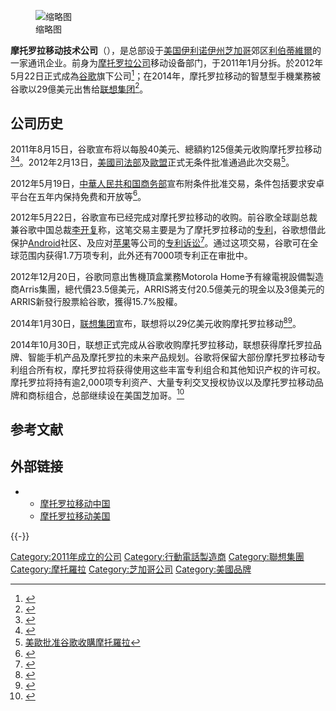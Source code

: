 {{noteTA
|G1=IT
|1=zh-tw:摩托羅拉行動;zh-hk:摩托羅拉流動;zh-cn:摩托罗拉移动;
}}
{{Infobox Company
| name             = 摩托罗拉移动技术公司
|name_en=Motorola Mobility LLC
| logo             = [[File:Motorola_new_logo.svg|200px]]
| caption          =
| type             = [[子公司|子公司]]
| traded_as        =
| industry         =
| fate             =
| predecessor      = [[摩托罗拉|摩托罗拉]]
| successor        =
| foundation       = {{start date and age|2011|01|04}}
| founder          =
| defunct          =
| location_city    = [[伊利诺伊州|伊利诺伊州]][[芝加哥|芝加哥]]
| location_country = {{USA}}
| locations        =
| area_served      = 全球
| president        = [[陳旭東|陳旭東]]<br />[[Aymar_de_Lencquesaing|Aymar de Lencquesaing]]
| key_people = Sergio Buniac (President)
| products         = 智能手机、平板电脑、智能手表
| services         =
| revenue          =
| operating_income =
| equity           =
| net_income       =
| assets           =
| owner            =
| num_employees    = 3,466 (Q3 2014)<ref name= 2014fintab>{{cite web | url= http://investor.google.com/financial/tables.html | title= 2014 Financial Tables | access-date= 2015-06-09 | archive-date= 2012-05-10 | archive-url= https://web.archive.org/web/20120510004043/http://investor.google.com/financial/tables.html | dead-url= no }}</ref>
| parent           = [[联想集团|联想集团]]
| divisions        =
| subsid           =
| homepage         = {{URL|motorola.com}}
| footnotes        =
| intl             =
| bodystyle        =
}}

[[File:Motorola_Mobility_Logo_Being_Installed.jpg|缩略图]]

'''摩托罗拉移动技术公司'''（{{lang|en|Motorola Mobility LLC}}），是总部设于[[美国|美国]][[伊利诺伊州|伊利诺伊州]][[芝加哥|芝加哥]]郊区[[利伯蒂維爾|利伯蒂維爾]]的一家通讯企业。前身为[[摩托罗拉公司|摩托罗拉公司]]移动设备部门，于2011年1月分拆。於2012年5月22日正式成為[[谷歌|谷歌]]旗下公司<ref>{{Cite web |url=http://mediacenter.motorola.com/content/detail.aspx?ReleaseID=15087&NewsAreaId=2 |title=谷歌完成收购摩托罗拉移动技术 |access-date=2012-05-27 |archive-date=2013-04-26 |archive-url=https://web.archive.org/web/20130426221224/http://mediacenter.motorola.com/Content/Detail.aspx?ReleaseID=15087&NewsAreaID=2 |dead-url=no }}</ref>；在2014年，摩托罗拉移动的智慧型手機業務被谷歌以29億美元出售给[[联想集团|联想集团]]<ref>{{Cite web |url=https://www.storm.mg/article/26925 |title=存档副本 |access-date=2021-11-09 |archive-date=2021-11-09 |archive-url=https://web.archive.org/web/20211109093030/https://www.storm.mg/article/26925 |dead-url=no }}</ref>。

== 公司历史 ==
2011年8月15日，谷歌宣布将以每股40美元、總額約125億美元收购摩托罗拉移动<ref>{{cite web |title=Supercharging Android: Google to acquire Motorola |url=http://googleblog.blogspot.com/2011/08/supercharging-android-google-to-acquire.html |publisher=Google Blog |date=2011-08-15 |accessdate=2011-08-16 |archive-date=2015-11-29 |archive-url=https://web.archive.org/web/20151129051146/https://googleblog.blogspot.com/2011/08/supercharging-android-google-to-acquire.html |dead-url=no }}</ref><ref>{{cite news |url=http://tech.ifeng.com/internet/detail_2011_08/15/8418889_0.shtml |title=Google宣布将以125亿美元收购摩托罗拉移动 |publisher=凤凰网 |date=2011-08-15 |accessdate=2011-08-16 |archive-date=2019-08-10 |archive-url=https://web.archive.org/web/20190810154305/http://tech.ifeng.com/internet/detail_2011_08/15/8418889_0.shtml |dead-url=no }}</ref>。2012年2月13日，[[美國司法部|美國司法部]]及[[歐盟|歐盟]]正式无条件批准通過此次交易<ref>[http://hk.news.yahoo.com/%E7%BE%8E%E6%AD%90%E6%89%B9%E5%87%86%E8%B0%B7%E6%AD%8C%E6%94%B6%E8%B3%BC%E6%91%A9%E6%89%98%E7%BE%85%E6%8B%89-041506020.html 美歐批准谷歌收購摩托羅拉]</ref>。

2012年5月19日，[[中華人民共和国商务部|中華人民共和国商务部]]宣布附条件批准交易，条件包括要求安卓平台在五年内保持免费和开放等<ref>{{cite web |url=http://www.mofcom.gov.cn/aarticle/b/c/201205/20120508134325.html |title=关于附加限制性条件批准谷歌收购摩托罗拉移动经营者集中反垄断审查决定的公告 |publisher=中华人民共和国商务部 |date=2012-05-19 |accessdate=2014-08-16 |archive-date=2020-10-03 |archive-url=https://web.archive.org/web/20201003204920/http://www.mofcom.gov.cn/aarticle/b/c/201205/20120508134325.html |dead-url=no }}</ref>。

2012年5月22日，谷歌宣布已经完成对摩托罗拉移动的收购。前谷歌全球副总裁兼谷歌中国总裁[[李开复|李开复]]称，这笔交易主要是为了摩托罗拉移动的[[专利|专利]]，谷歌想借此保护[[Android|Android]]社区、及应对[[苹果公司|苹果]]等公司的[[专利诉讼|专利诉讼]]<ref>{{cite web |title=李开复：谷歌收购摩托意在专利 |url=http://tech.sina.com.cn/i/2011-08-15/21225931540.shtml |publisher=新浪科技 |date=2011-08-15 |accessdate=2011-08-16 |archive-date=2019-08-11 |archive-url=https://web.archive.org/web/20190811140137/http://tech.sina.com.cn/i/2011-08-15/21225931540.shtml |dead-url=no }}</ref>。通过这项交易，谷歌可在全球范围内获得1.7万项专利，此外还有7000项专利正在审批中。

2012年12月20日，谷歌同意出售機頂盒業務Motorola Home予有線電視設備製造商Arris集團，總代價23.5億美元，ARRIS將支付20.5億美元的現金以及3億美元的ARRIS新發行股票給谷歌，獲得15.7%股權。

2014年1月30日，[[联想集团|联想集团]]宣布，联想将以29亿美元收购摩托罗拉移动<ref>{{Cite web |url=http://investor.google.com/releases/2014/0129.html |title=Lenovo to Acquire Motorola Mobility from Google |access-date=2014-01-30 |archive-date=2014-01-31 |archive-url=https://web.archive.org/web/20140131073905/http://investor.google.com/releases/2014/0129.html |dead-url=no }}</ref><ref>{{Cite web |url=http://finance.huanqiu.com/data/2014-01/4803197.html |title=联想宣布29亿美元收购摩托罗拉移动 |access-date=2014-01-30 |archive-url=https://web.archive.org/web/20160304190620/http://finance.huanqiu.com/data/2014-01/4803197.html |archive-date=2016-03-04 |dead-url=yes }}</ref>。

2014年10月30日，联想正式完成从谷歌收购摩托罗拉移动，联想获得摩托罗拉品牌、智能手机产品及摩托罗拉的未来产品规划。谷歌将保留大部份摩托罗拉移动专利组合所有权，摩托罗拉将获得使用这些丰富专利组合和其他知识产权的许可权。摩托罗拉将持有逾2,000项专利资产、大量专利交叉授权协议以及摩托罗拉移动品牌和商标组合，总部继续设在美国芝加哥。<ref>{{Cite web |url=http://appserver.lenovo.com.cn/About/DetailPage.aspx?news_id=4404 |title=联想完成从谷歌收购摩托罗拉移动 |access-date=2014-10-30 |archive-url=https://web.archive.org/web/20141107045316/http://appserver.lenovo.com.cn/About/DetailPage.aspx?news_id=4404 |archive-date=2014-11-07 |dead-url=yes }}</ref>

== 参考文献 ==
{{Reflist|30em}}

== 外部链接 ==
* {{Official website}}
** [http://www.motorola.com.cn/ 摩托罗拉移动中国] {{Wayback|url=http://www.motorola.com.cn/ |date=20210210224449 }}
** [https://www.motorola.com/us/home 摩托罗拉移动美国] {{Wayback|url=https://www.motorola.com/us/home |date=20160925021830 }}

{{-}}
{{联想集团}}
{{摩托羅拉手機}}
{{全球主要資訊科技公司}}

{{DEFAULTSORT:Moto Mobility}}
[[Category:2011年成立的公司|Category:2011年成立的公司]]
[[Category:行動電話製造商|Category:行動電話製造商]]
[[Category:聯想集團|Category:聯想集團]]
[[Category:摩托羅拉|Category:摩托羅拉]]
[[Category:芝加哥公司|Category:芝加哥公司]]
[[Category:美國品牌|Category:美國品牌]]